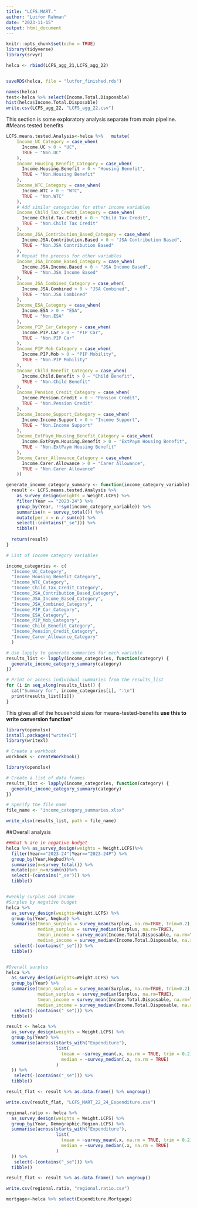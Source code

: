 ```yaml
---
title: "LCFS.MART."
author: "Lutfor Rahman"
date: "2023-11-15"
output: html_document
---
```


```r
knitr::opts_chunk$set(echo = TRUE)
library(tidyverse)
library(srvyr)

```

```r

helca <- rbind(LCFS_agg_21,LCFS_agg_22)


saveRDS(helca, file = "lutfor_finished.rds")

names(helca)
test<-helca %>% select(Income.Total.Disposable)
hist(helca$Income.Total.Disposable)
write.csv(LCFS_agg_22, "LCFS_agg_22.csv")

```

This section is some exploratory analysis separate from main pipeline.
#Means tested benefits
```r

LCFS.means.tested.Analysis<-helca %>%   mutate(
    Income_UC_Category = case_when(
      Income.UC > 0 ~ "UC",
      TRUE ~ "Non.UC"
    ),
    Income_Housing_Benefit_Category = case_when(
      Income.Housing.Benefit > 0 ~ "Housing Benefit",
      TRUE ~ "Non.Housing Benefit"
    ),
    Income_WTC_Category = case_when(
      Income.WTC > 0 ~ "WTC",
      TRUE ~ "Non.WTC"
    ),
    # Add similar categories for other income variables
    Income_Child_Tax_Credit_Category = case_when(
      Income.Child.Tax.Credit > 0 ~ "Child Tax Credit",
      TRUE ~ "Non.Child Tax Credit"
    ),
    Income_JSA_Contribution_Based_Category = case_when(
      Income.JSA.Contribution.Based > 0 ~ "JSA Contribution Based",
      TRUE ~ "Non.JSA Contribution Based"
    ),
    # Repeat the process for other variables
    Income_JSA_Income_Based_Category = case_when(
      Income.JSA.Income.Based > 0 ~ "JSA Income Based",
      TRUE ~ "Non.JSA Income Based"
    ),
    Income_JSA_Combined_Category = case_when(
      Income.JSA.Combined > 0 ~ "JSA Combined",
      TRUE ~ "Non.JSA Combined"
    ),
    Income_ESA_Category = case_when(
      Income.ESA > 0 ~ "ESA",
      TRUE ~ "Non.ESA"
    ),
    Income_PIP_Car_Category = case_when(
      Income.PIP.Car > 0 ~ "PIP Car",
      TRUE ~ "Non.PIP Car"
    ),
    Income_PIP_Mob_Category = case_when(
      Income.PIP.Mob > 0 ~ "PIP Mobility",
      TRUE ~ "Non.PIP Mobility"
    ),
    Income_Child_Benefit_Category = case_when(
      Income.Child.Benefit > 0 ~ "Child Benefit",
      TRUE ~ "Non.Child Benefit"
    ),
    Income_Pension_Credit_Category = case_when(
      Income.Pension.Credit > 0 ~ "Pension Credit",
      TRUE ~ "Non.Pension Credit"
    ),
    Income_Income_Support_Category = case_when(
      Income.Income.Support > 0 ~ "Income Support",
      TRUE ~ "Non.Income Support"
    ),
    Income_ExtPaym_Housing_Benefit_Category = case_when(
      Income.ExtPaym.Housing.Benefit > 0 ~ "ExtPaym Housing Benefit",
      TRUE ~ "Non.ExtPaym Housing Benefit"
    ),
    Income_Carer_Allowance_Category = case_when(
      Income.Carer.Allowance > 0 ~ "Carer Allowance",
      TRUE ~ "Non.Carer Allowance"
    ))
```


```r
generate_income_category_summary <- function(income_category_variable) {
  result <- LCFS.means.tested.Analysis %>%
    as_survey_design(weights = Weight.LCFS) %>%
    filter(Year == "2023-24") %>%
    group_by(Year, !!sym(income_category_variable)) %>%
    summarise(n = survey_total()) %>%
    mutate(per_n = n / sum(n)) %>%
    select(-(contains("_se"))) %>%
    tibble()
  
  return(result)
}
```

```r
# List of income category variables

income_categories <- c(
  "Income_UC_Category",
  "Income_Housing_Benefit_Category",
  "Income_WTC_Category",
  "Income_Child_Tax_Credit_Category",
  "Income_JSA_Contribution_Based_Category",
  "Income_JSA_Income_Based_Category",
  "Income_JSA_Combined_Category",
  "Income_PIP_Car_Category",
  "Income_ESA_Category",
  "Income_PIP_Mob_Category",
  "Income_Child_Benefit_Category",
  "Income_Pension_Credit_Category",
  "Income_Carer_Allowance_Category"
  )

# Use lapply to generate summaries for each variable
results_list <- lapply(income_categories, function(category) {
  generate_income_category_summary(category)
})

# Print or access individual summaries from the results_list
for (i in seq_along(results_list)) {
  cat("Summary for", income_categories[i], ":\n")
  print(results_list[[i]])
}
```


This gives all of the household sizes for means-tested-benefits **use this to write conversion function***
```r
library(openxlsx)
install.packages("writexl")
library(writexl)

# Create a workbook
workbook <- createWorkbook()

library(openxlsx)

# Create a list of data frames
results_list <- lapply(income_categories, function(category) {
  generate_income_category_summary(category)
})

# Specify the file name
file_name <- "income_category_summaries.xlsx"

write_xlsx(results_list, path = file_name)

```



##Overall analysis
```r
##What % are in negative budget
helca %>% as_survey_design(weights = Weight.LCFS)%>% 
  filter(Year=="2023-24"|Year=="2023-24P") %>% 
  group_by(Year,Negbud)%>%
  summarise(n=survey_total()) %>% 
  mutate(per_n=n/sum(n))%>%
  select(-(contains("_se"))) %>%
  tibble()


#weekly surplus and income
#Surplus by negative budget
helca %>% 
  as_survey_design(weights=Weight.LCFS) %>% 
  group_by(Year, Negbud) %>% 
  summarise(tmean_surplus = survey_mean(Surplus, na.rm=TRUE, trim=0.2),
            median_surplus = survey_median(Surplus, na.rm=TRUE),
            tmean_income = survey_mean(Income.Total.Disposable, na.rm=TRUE, trim=0.2),
            median_income = survey_median(Income.Total.Disposable, na.rm=TRUE)) %>% 
   select(-(contains("_se"))) %>%
  tibble()


#Overall surplus
helca %>% 
  as_survey_design(weights=Weight.LCFS) %>% 
  group_by(Year) %>% 
  summarise(tmean_surplus = survey_mean(Surplus, na.rm=TRUE, trim=0.2),
            median_surplus = survey_median(Surplus, na.rm=TRUE),
            tmean_income = survey_mean(Income.Total.Disposable, na.rm=TRUE, trim=0.2),
            median_income = survey_median(Income.Total.Disposable, na.rm=TRUE)) %>% 
   select(-(contains("_se"))) %>%
  tibble()
```


```r
result <- helca %>%
  as_survey_design(weights = Weight.LCFS) %>%
  group_by(Year) %>%
  summarise(across(starts_with("Expenditure"), 
                   list(
                     tmean = ~survey_mean(.x, na.rm = TRUE, trim = 0.2),
                     median = ~survey_median(.x, na.rm = TRUE)
                   )
  )) %>% 
   select(-(contains("_se"))) %>%
  tibble()

result_flat <- result %>% as.data.frame() %>% ungroup()

write.csv(result_flat, "LCFS_MART_22_24_Expenditure.csv")
```


```r
regional.ratio <- helca %>%
  as_survey_design(weights = Weight.LCFS) %>%
  group_by(Year, Demographic.Region.LCFS) %>%
  summarise(across(starts_with("Expenditure"), 
                   list(
                     tmean = ~survey_mean(.x, na.rm = TRUE, trim = 0.2),
                     median = ~survey_median(.x, na.rm = TRUE)
                   )
  )) %>% 
   select(-(contains("_se"))) %>%
  tibble()

result_flat <- result %>% as.data.frame() %>% ungroup()

write.csv(regional.ratio, "regional.ratio.csv")
```


```r

mortgage<-helca %>% select(Expenditure.Mortgage)

```

